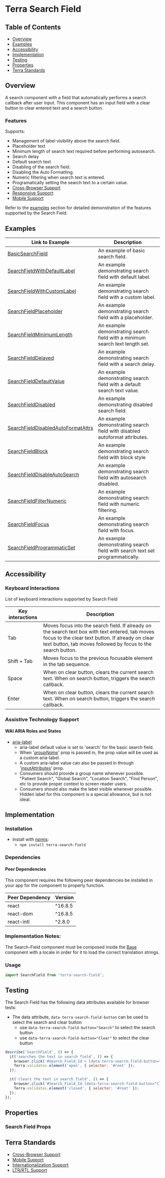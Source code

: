 

<Badge />

# Terra Search Field

## Table of Contents
* [Overview](/components/cerner-terra-core-docs/search-field/about#overview)
* [Examples](/components/cerner-terra-core-docs/search-field/about#examples)
* [Accessibility](/components/cerner-terra-core-docs/search-field/about#accessibility)
* [Implementation](/components/cerner-terra-core-docs/search-field/about#implementation)
* [Testing](/components/cerner-terra-core-docs/search-field/about#testing)
* [Properties](/components/cerner-terra-core-docs/search-field/about#properties)
* [Terra Standards](/components/cerner-terra-core-docs/search-field/about#terra-standards)

## Overview

A search component with a field that automatically performs a search callback after user input. This component has an input field with a clear button to clear entered text and a search button. 

<SearchFieldBasic title='Basic Search Field' />

### Features
Supports:
* Management of label visibility above the search field.
* Placeholder text
* Minimum length of search text required before performing autosearch.
* Search delay
* Default search text
* Disabling of the search field.
* Disabling the Auto Formatting.
* Numeric filtering when search text is entered. 
* Programatically setting the search text to a certain value.  
* [Cross-Browser Support](https://engineering.cerner.com/terra-ui/about/terra-ui/component-standards#cross-browser-support)
* [Responsive Support](https://engineering.cerner.com/terra-ui/about/terra-ui/component-standards#responsive-support)
* [Mobile Support](https://engineering.cerner.com/terra-ui/about/terra-ui/component-standards#mobile-support)

Refer to the [examples](/components/cerner-terra-core-docs/search-field/about#examples) section for detailed demonstration of the features supported by the Search Field.

## Examples
|Link to Example| Description|
|-|-|
|[BasicSearchField](/components/cerner-terra-core-docs/search-field/examples/search-field-basic)|An example of basic search field.|
|[SearchFieldWithDefaultLabel](/components/cerner-terra-core-docs/search-field/examples/search-field-with-default-label)|An example demonstrating search field with default label.|
|[SearchFieldWithCustomLabel](/components/cerner-terra-core-docs/search-field/examples/search-field-with-custom-label)|An example demonstrating search field with a custom label.|
|[SearchFieldPlaceholder](/components/cerner-terra-core-docs/search-field/examples/search-field-placeholder)|An example demonstrating search field with a placeholder.|
|[SearchFieldMinimumLength](/components/cerner-terra-core-docs/search-field/examples/search-field-minimum-length)|An example demonstrating search field with a minimum search text length set.|
|[SearchFieldDelayed](/components/cerner-terra-core-docs/search-field/examples/search-field-delayed)|An example demonstrating search field with a search delay.|
|[SearchFieldDefaultValue](/components/cerner-terra-core-docs/search-field/examples/search-field-default-value)|An example demonstrating search field with a default search text value.|
|[SearchFieldDisabled](/components/cerner-terra-core-docs/search-field/examples/search-field-disabled)|An example demonstrating disabled search field.|
|[SearchFieldDisabledAutoFormatAttrs](/components/cerner-terra-core-docs/search-field/examples/search-field-disable-auto-format-attrs)|An example demonstrating search field with disabled autoformat attributes.|
|[SearchFieldBlock](/components/cerner-terra-core-docs/search-field/examples/search-field-block)|An example demonstrating search field with block style|
|[SearchFieldDisableAutoSearch](/components/cerner-terra-core-docs/search-field/examples/search-field-disable-auto-search)|An example demonstrating search field with autosearch disabled.|
|[SearchFieldFilterNumeric](/components/cerner-terra-core-docs/search-field/examples/search-field-filter-numeric)|An example demonstrating search field with numeric filtering.|
|[SearchFieldFocus](/components/cerner-terra-core-docs/search-field/examples/search-field-focus)|An example demonstrating search field with focus.|
|[SearchFieldProgrammaticSet](/components/cerner-terra-core-docs/search-field/examples/search-field-programmatic-set)|An example demonstrating search field with search text set programmatically.|


## Accessibility
### Keyboard Interactions

List of keyboard interactions supported by Search Field

|Key interactions|Description|
|---|---|
|Tab           | Moves focus into the search field. If already on the search text box with text entered, tab moves focus to the clear text button. If already on clear text button, tab moves followed by focus to the search button.|
|Shift + Tab    | Moves focus to the previous focusable element in the tab sequence.|
|Space| When on clear button, clears the current search text. When on search button, triggers the search callback.|
|Enter| When on clear button, clears the current search text. When on search button, triggers the search callback.|

### Assistive Technology Support
#### WAI ARIA Roles and States
* [aria-label](https://developer.mozilla.org/en-US/docs/Web/Accessibility/ARIA/Attributes/aria-label)
  * aria-label default value is set to 'search' for the basic search field.
  * When '[_groupName_](/components/cerner-terra-core-docs/search-field/about#search-field-props)' prop is passed in, the prop value will be used as a custom aria-label.
  * A custom aria-label value can also be passed in through '[inputAttributes](/components/cerner-terra-core-docs/search-field/about#search-field-props)' prop.
  * Consumers should provide a group name whenever possible. "Patient Search", "Global Search", "Location Search", "Find Person", etc to provide proper context to screen reader users.
  * Consumers should also make the label visible whenever possible. Hidden label for this component is a special allowance, but is not ideal.

## Implementation

### Installation
- Install with [npmjs](https://www.npmjs.com):
  - `npm install terra-search-field`

### Dependencies

#### Peer Dependencies

This component requires the following peer dependencies be installed in your app for the component to properly function.

| Peer Dependency | Version |
|-|-|
| react | ^16.8.5 |
| react-dom | ^16.8.5 |
| react-intl | ^2.8.0 |

### Implementation Notes:

The Search-Field component must be composed inside the [Base][1] component with a locale in order for it to load the correct translation strings.

[1]: https://engineering.cerner.com/terra-core/components/terra-base/base/base

### Usage

```jsx
import SearchField from 'terra-search-field';
```

## Testing

The Search Field has the following data attributes available for browser tests:

- The data attribute, `data-terra-search-field-button` can be used to select the search and clear button
  - use `data-terra-search-field-button="Search"` to select the search button
  - use `data-terra-search-field-button="Clear"` to select the clear button

```js
describe('SearchField', () => {
  it('searches the text in search field', () => {
    browser.click('#Search_Field_Id > [data-terra-search-field-button="Search"]');
    Terra.validates.element('open', { selector: '#root' });
  });

  it('clears the text in search field', () => {
    browser.click('#Search_Field_Id [data-terra-search-field-button="Clear"]');
    Terra.validates.element('closed', { selector: '#root' });
  });
});
```

## Properties

### Search Field Props
<SearchFieldPropsTable />

## Terra Standards
* [Cross-Browser Support](https://engineering.cerner.com/terra-ui/about/terra-ui/component-standards#cross-browser-support)
* [Mobile Support](https://engineering.cerner.com/terra-ui/about/terra-ui/component-standards#mobile-support)
* [Internationalization Support](https://engineering.cerner.com/terra-ui/about/terra-ui/component-standards#internationalization-i18n)
* [LTR/RTL Support](https://engineering.cerner.com/terra-ui/about/terra-ui/component-standards#ltr--rtl)